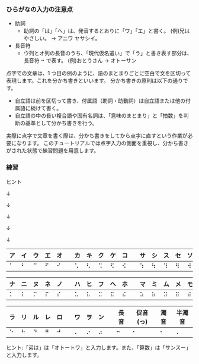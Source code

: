 
### ひらがなの入力の注意点

- 助詞
  - 助詞の「は」「へ」は、発音するとおりに「ワ」「エ」と書く。 (例)兄はやさしい。 → アニワ ヤサシイ。
- 長音符
  - ウ列とオ列の長音のうち、「現代仮名遣い」で「う」と書き表す部分は、長音符 ⠒ で表す。 (例)おとうさん → オトーサン

点字での文章は、1 つ目の例のように、語のまとまりごとに空白で文を区切って表現します。これを分かち書きといいます。
分かち書きの原則は以下の通りです。

- 自立語は前を区切って書き、付属語（助詞・助動詞）は自立語または他の付属語に続けて書く。
- 自立語の中の長い複合語や固有名詞は、「意味のまとまり」と「拍数」を判断の基準として分かち書きを行う。

実際に点字で文章を書く際は、分かち書きをしてから点字に直すという作業が必要になります。
このチュートリアルでは点字入力の側面を重視し、分かち書きがされた状態で練習問題を用意します。

### 練習

<PracticeField
  question="Q. 「弟は 算数を 習う」 を入力してください。"
  answer="⠊⠞⠒⠞⠄⠀⠱⠴⠹⠒⠔⠀⠅⠑⠉"
/>
ヒント

↓

↓

↓

↓

↓

| ア  | イ  | ウ  | エ  | オ  |     | カ  | キ  | ク  | ケ  | コ  |     | サ  | シ  | ス  | セ  | ソ  |     | タ  | チ  | ツ  | テ  | ト  |
| --- | --- | --- | --- | --- | --- | --- | --- | --- | --- | --- | --- | --- | --- | --- | --- | --- | --- | --- | --- | --- | --- | --- |
| ⠁   | ⠃   | ⠉   | ⠋   | ⠊   |     | ⠡   | ⠣   | ⠩   | ⠫   | ⠪   |     | ⠱   | ⠳   | ⠹   | ⠻   | ⠺   |     | ⠕   | ⠗   | ⠝   | ⠟   | ⠞   |

| ナ  | ニ  | ヌ  | ネ  | ノ  |     | ハ  | ヒ  | フ  | ヘ  | ホ  |     | マ  | ミ  | ム  | メ  | モ  |     | ヤ  | ユ  | ヨ  |
| --- | --- | --- | --- | --- | --- | --- | --- | --- | --- | --- | --- | --- | --- | --- | --- | --- | --- | --- | --- | --- |
| ⠅   | ⠇   | ⠍   | ⠏   | ⠎   |     | ⠥   | ⠧   | ⠭   | ⠯   | ⠮   |     | ⠵   | ⠷   | ⠽   | ⠿   | ⠾   |     | ⠌   | ⠬   | ⠜   |

| ラ  | リ  | ル  | レ  | ロ  |     | ワ  | ヲ  | ン  |     | 長音 | 促音(っ) | 濁音 | 半濁音 |
| --- | --- | --- | --- | --- | --- | --- | --- | --- | --- | ---- | -------- | ---- | ------ |
| ⠑   | ⠓   | ⠙   | ⠛   | ⠚   |     | ⠄   | ⠔   | ⠴   |     | ⠒    | ⠂        | ⠐    | ⠠      |

ヒント:「弟は」は「オトートワ」と入力します。また、「算数」は「サンスー」と入力します。
